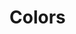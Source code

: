 

<Meta title="Colors" />

# Colors

<ColorPalette>
  <ColorItem
    title="theme.color.primary"
    subtitle="Primary"
    colors={[color.primary]}
  />
  <ColorItem
    title="theme.color.secondary"
    subtitle="Secondary"
    colors={[color.secondary]}
  />
  <ColorItem
    title="theme.color.tertiary"
    subtitle="Tertiary"
    colors={[color.tertiary]}
  />
  <ColorItem title="theme.color.logo" subtitle="Logo" colors={[color.logo]} />
  <ColorItem
    title="theme.color.logoLight"
    subtitle="Logo light"
    colors={[color.logoLight]}
  />
  <ColorItem
    title="theme.color.supported"
    subtitle="Supported Claim"
    colors={[color.supported]}
  />
  <ColorItem
    title="theme.color.disputed"
    subtitle="Disputed Claim"
    colors={[color.disputed]}
  />
  <ColorItem
    title="theme.color.conflicting"
    subtitle="Conflicting sources"
    colors={[color.conflicting]}
  />
  <ColorItem
    title="theme.color.unknown"
    subtitle="Unknown support"
    colors={[color.unknown]}
  />
  <ColorItem
    title="Monochrome"
    colors={[
      color.darkest,
      color.darker,
      color.dark,
      color.mediumdark,
      color.medium,
      color.mediumlight,
      color.light,
      color.lighter,
      color.lightest,
    ]}
  />
</ColorPalette>
